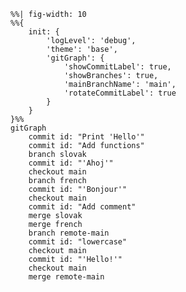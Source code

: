 ```mermaid
%%| fig-width: 10
%%{
    init: { 
        'logLevel': 'debug', 
        'theme': 'base', 
        'gitGraph': {
            'showCommitLabel': true, 
            'showBranches': true, 
            'mainBranchName': 'main',
            'rotateCommitLabel': true
        } 
    } 
}%%
gitGraph
    commit id: "Print 'Hello'"
    commit id: "Add functions"
    branch slovak
    commit id: "'Ahoj'"
    checkout main
    branch french
    commit id: "'Bonjour'"
    checkout main
    commit id: "Add comment"
    merge slovak
    merge french
    branch remote-main
    commit id: "lowercase"
    checkout main
    commit id: "'Hello!'"
    checkout main
    merge remote-main
```
